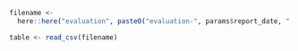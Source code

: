 <!--- Evaluate and score forecasts -->
```r
filename <-
  here::here("evaluation", paste0("evaluation-", params$report_date, ".csv"))

table <- read_csv(filename)
```
